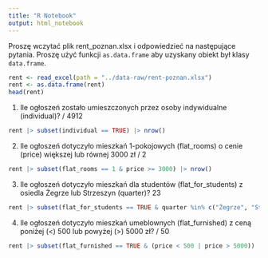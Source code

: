 ```yaml
---
title: "R Notebook"
output: html_notebook
---
```


Proszę wczytać plik rent_poznan.xlsx i odpowiedzieć na następujące pytania. Proszę użyć funkcji `as.data.frame` aby uzyskany obiekt był klasy `data.frame`.

```r
rent <- read_excel(path = "../data-raw/rent-poznan.xlsx")
rent <- as.data.frame(rent)
head(rent)
```

1. Ile ogłoszeń zostało umieszczonych przez osoby indywidualne (individual)? / 4912

```r
rent |> subset(individual == TRUE) |> nrow()
```

2. Ile ogłoszeń dotyczyło mieszkań 1-pokojowych (flat_rooms) o cenie (price) większej lub równej 3000 zł / 2

```r
rent |> subset(flat_rooms == 1 & price >= 3000) |> nrow()
```
3. Ile ogłoszeń dotyczyło mieszkań dla studentów (flat_for_students) z osiedla Żegrze lub Strzeszyn (quarter)? 23

```r
rent |> subset(flat_for_students == TRUE & quarter %in% c("Żegrze", "Strzeszyn")) |> nrow()
```

4. Ile ogłoszeń dotyczyło mieszkań umeblownych (flat_furnished) z ceną poniżej (<) 500 lub powyżej (>) 5000 zł? / 50

```r
rent |> subset(flat_furnished == TRUE & (price < 500 | price > 5000)) |> NROW()
```

